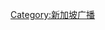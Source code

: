 {{Navbox
| name  = 新加坡广播电台
| title = {{flagicon|SIN}} [[新加坡廣播電台列表|新加坡广播电台]]
| state = autocollapse
| group1 = [[新传媒私人有限公司]]
| list1 = [[Ria 89.7FM]]、[[Gold 90.5FM]]、[[Symphony 92.4FM]]、[[YES 933]]、[[938LIVE]]、[[Warna 94.2FM]]、[[Class 95FM]]、[[FM95.8城市频道|958城市频道]]、[[Oli 96.8FM]]、[[972最爱频道]]、[[987FM]]

| group2 = [[So Drama! 娛樂]]
| list2 = [[88.3JiaFM|88.3Jia]]、[[Power 98FM]]

| group3 = [[新報業媒體信託|新报业媒体有限公司]]
| list3  = [[One FM 91.3]]、[[Kiss 92FM]]、[[UFM 100.3|UFM 1003]]、[[Money FM 89.3]]、[[96.3好FM]]

|group4 = 網路電台
|list4  =Kinternational Radio、973FM、[[The Live Radio]]、Desinetworks、[[Sonar Radio]]

|group5 = [[丽的呼声]]
|list5 = Redigold、Redisilver、Sync、[[香港電台]]、Audiobook、[[Fun Kids]]、[[澳洲广播电台]]、90's、Getai、Asia Hitz、Today's Mix、Alive Not Dead、Awesome 80's、Retro JUukebox、Classic Rewind

|group6 = 國際
|list6 =[[英國廣播公司國際頻道]]
}}
[[Category:新加坡广播]]<noinclude>
</noinclude>